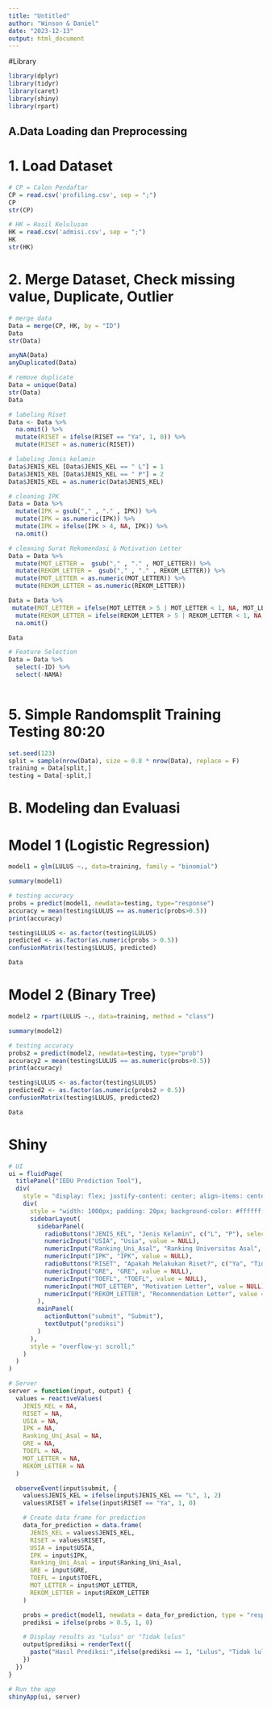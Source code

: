 ---
title: "Untitled"
author: "Winson & Daniel"
date: "2023-12-13"
output: html_document
---

#Library
```{r}
library(dplyr)
library(tidyr)
library(caret)
library(shiny)
library(rpart)
```

## A.Data Loading dan Preprocessing
# 1. Load Dataset
```{r}
# CP = Calon Pendaftar
CP = read.csv('profiling.csv', sep = ";")
CP
str(CP)

# HK = Hasil Kelulusan
HK = read.csv('admisi.csv', sep = ";")
HK
str(HK)
```
# 2. Merge Dataset, Check missing value, Duplicate, Outlier
```{r}
# merge data
Data = merge(CP, HK, by = "ID")
Data
str(Data)

anyNA(Data)
anyDuplicated(Data)

# remove duplicate
Data = unique(Data)
str(Data)
Data

# labeling Riset
Data <- Data %>%
  na.omit() %>%
  mutate(RISET = ifelse(RISET == "Ya", 1, 0)) %>%
  mutate(RISET = as.numeric(RISET))

# labeling Jenis kelamin
Data$JENIS_KEL [Data$JENIS_KEL == " L"] = 1 
Data$JENIS_KEL [Data$JENIS_KEL == " P"] = 2
Data$JENIS_KEL = as.numeric(Data$JENIS_KEL)

# cleaning IPK
Data = Data %>%
  mutate(IPK = gsub("," , "." , IPK)) %>%
  mutate(IPK = as.numeric(IPK)) %>%
  mutate(IPK = ifelse(IPK > 4, NA, IPK)) %>%
  na.omit() 

# cleaning Surat Rekomendasi & Motivation Letter
Data = Data %>%
  mutate(MOT_LETTER =  gsub("," , "." , MOT_LETTER)) %>%
  mutate(REKOM_LETTER =  gsub("," , "." , REKOM_LETTER)) %>%
  mutate(MOT_LETTER = as.numeric(MOT_LETTER)) %>%
  mutate(REKOM_LETTER = as.numeric(REKOM_LETTER)) 

Data = Data %>%
 mutate(MOT_LETTER = ifelse(MOT_LETTER > 5 | MOT_LETTER < 1, NA, MOT_LETTER)) %>%
  mutate(REKOM_LETTER = ifelse(REKOM_LETTER > 5 | REKOM_LETTER < 1, NA, REKOM_LETTER)) %>%
  na.omit()

Data

# Feature Selection
Data = Data %>%
  select(-ID) %>%
  select(-NAMA) 
  
```

# 5. Simple Randomsplit Training Testing 80:20
```{r}
set.seed(123)
split = sample(nrow(Data), size = 0.8 * nrow(Data), replace = F)
training = Data[split,]
testing = Data[-split,]
```

# B. Modeling dan Evaluasi
# Model 1 (Logistic Regression)
```{r}
model1 = glm(LULUS ~., data=training, family = "binomial")

summary(model1)

# testing accuracy
probs = predict(model1, newdata=testing, type="response")
accuracy = mean(testing$LULUS == as.numeric(probs>0.5))
print(accuracy)

testing$LULUS <- as.factor(testing$LULUS)
predicted <- as.factor(as.numeric(probs > 0.5))
confusionMatrix(testing$LULUS, predicted)

Data
```

# Model 2 (Binary Tree)
```{r}
model2 = rpart(LULUS ~., data=training, method = "class")

summary(model2)

# testing accuracy
probs2 = predict(model2, newdata=testing, type="prob")
accuracy2 = mean(testing$LULUS == as.numeric(probs>0.5))
print(accuracy)

testing$LULUS <- as.factor(testing$LULUS)
predicted2 <- as.factor(as.numeric(probs2 > 0.5))
confusionMatrix(testing$LULUS, predicted2)

Data
```

# Shiny
```{r}
# UI
ui = fluidPage(
  titlePanel("IEDU Prediction Tool"),
  div(
    style = "display: flex; justify-content: center; align-items: center;",
    div(
      style = "width: 1000px; padding: 20px; background-color: #ffffff; border-radius: 10px;",
      sidebarLayout(
        sidebarPanel(
          radioButtons("JENIS_KEL", "Jenis Kelamin", c("L", "P"), selected = NULL),
          numericInput("USIA", "Usia", value = NULL),
          numericInput("Ranking_Uni_Asal", "Ranking Universitas Asal", value = NULL),
          numericInput("IPK", "IPK", value = NULL),
          radioButtons("RISET", "Apakah Melakukan Riset?", c("Ya", "Tidak"), selected = NULL),
          numericInput("GRE", "GRE", value = NULL),
          numericInput("TOEFL", "TOEFL", value = NULL),
          numericInput("MOT_LETTER", "Motivation Letter", value = NULL),
          numericInput("REKOM_LETTER", "Recommendation Letter", value = NULL),
        ),
        mainPanel(
          actionButton("submit", "Submit"),
          textOutput("prediksi")
        )
      ),
      style = "overflow-y: scroll;"
    )
  )
)

# Server
server = function(input, output) {
  values = reactiveValues(
    JENIS_KEL = NA,
    RISET = NA,
    USIA = NA,
    IPK = NA,
    Ranking_Uni_Asal = NA,
    GRE = NA,
    TOEFL = NA,
    MOT_LETTER = NA,
    REKOM_LETTER = NA
  )

  observeEvent(input$submit, {
    values$JENIS_KEL = ifelse(input$JENIS_KEL == "L", 1, 2)
    values$RISET = ifelse(input$RISET == "Ya", 1, 0)

    # Create data frame for prediction
    data_for_prediction = data.frame(
      JENIS_KEL = values$JENIS_KEL,
      RISET = values$RISET,
      USIA = input$USIA,
      IPK = input$IPK,
      Ranking_Uni_Asal = input$Ranking_Uni_Asal,
      GRE = input$GRE,
      TOEFL = input$TOEFL,
      MOT_LETTER = input$MOT_LETTER,
      REKOM_LETTER = input$REKOM_LETTER
    )

    probs = predict(model1, newdata = data_for_prediction, type = "response")
    prediksi = ifelse(probs > 0.5, 1, 0)

    # Display results as "Lulus" or "Tidak lulus"
    output$prediksi = renderText({
      paste("Hasil Prediksi:",ifelse(prediksi == 1, "Lulus", "Tidak lulus"))
    })
  })
}

# Run the app
shinyApp(ui, server)
```